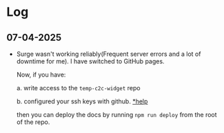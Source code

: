 # Log

## 07-04-2025

- Surge wasn't working reliably(Frequent server errors and a lot of downtime for me). I have switched to GitHub pages.

   Now, if you have:

    a. write access to the `temp-c2c-widget` repo

    b. configured your ssh keys with github. [*help](https://docs.github.com/en/authentication/connecting-to-github-with-ssh/adding-a-new-ssh-key-to-your-github-account)

    then you can deploy the docs by running `npm run deploy` from the root of the repo.



